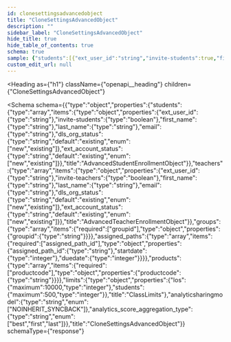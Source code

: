 ```yaml
---
id: clonesettingsadvancedobject
title: "CloneSettingsAdvancedObject"
description: ""
sidebar_label: "CloneSettingsAdvancedObject"
hide_title: true
hide_table_of_contents: true
schema: true
sample: {"students":[{"ext_user_id":"string","invite-students":true,"first_name":"string","last_name":"string","email":"string","dls_org_status":"existing","ext_account_status":"existing"}],"teachers":[{"ext_user_id":"string","invite-teachers":true,"first_name":"string","last_name":"string","email":"string","dls_org_status":"existing","ext_account_status":"existing"}],"groups":[{"groupid":"string"}],"assigned_paths":[{"assigned_path_id":"string","startdate":0,"duedate":0}],"products":[{"productcode":"string"}],"limits":{"los":0,"students":0},"analyticsharingmodel":"NOINHERIT_SYNCBACK","analytics_score_aggregation_type":"best"}
custom_edit_url: null
---
```



<Heading
  as={"h1"}
  className={"openapi__heading"}
  children={"CloneSettingsAdvancedObject"}
>
</Heading>





<Schema
  schema={{"type":"object","properties":{"students":{"type":"array","items":{"type":"object","properties":{"ext_user_id":{"type":"string"},"invite-students":{"type":"boolean"},"first_name":{"type":"string"},"last_name":{"type":"string"},"email":{"type":"string"},"dls_org_status":{"type":"string","default":"existing","enum":["new","existing"]},"ext_account_status":{"type":"string","default":"existing","enum":["new","existing"]}},"title":"AdvancedStudentEnrollmentObject"}},"teachers":{"type":"array","items":{"type":"object","properties":{"ext_user_id":{"type":"string"},"invite-teachers":{"type":"boolean"},"first_name":{"type":"string"},"last_name":{"type":"string"},"email":{"type":"string"},"dls_org_status":{"type":"string","default":"existing","enum":["new","existing"]},"ext_account_status":{"type":"string","default":"existing","enum":["new","existing"]}},"title":"AdvancedTeacherEnrollmentObject"}},"groups":{"type":"array","items":{"required":["groupid"],"type":"object","properties":{"groupid":{"type":"string"}}}},"assigned_paths":{"type":"array","items":{"required":["assigned_path_id"],"type":"object","properties":{"assigned_path_id":{"type":"string"},"startdate":{"type":"integer"},"duedate":{"type":"integer"}}}},"products":{"type":"array","items":{"required":["productcode"],"type":"object","properties":{"productcode":{"type":"string"}}}},"limits":{"type":"object","properties":{"los":{"maximum":10000,"type":"integer"},"students":{"maximum":500,"type":"integer"}},"title":"ClassLimits"},"analyticsharingmodel":{"type":"string","enum":["NOINHERIT_SYNCBACK"]},"analytics_score_aggregation_type":{"type":"string","enum":["best","first","last"]}},"title":"CloneSettingsAdvancedObject"}}
  schemaType={"response"}
>
  
</Schema>
            